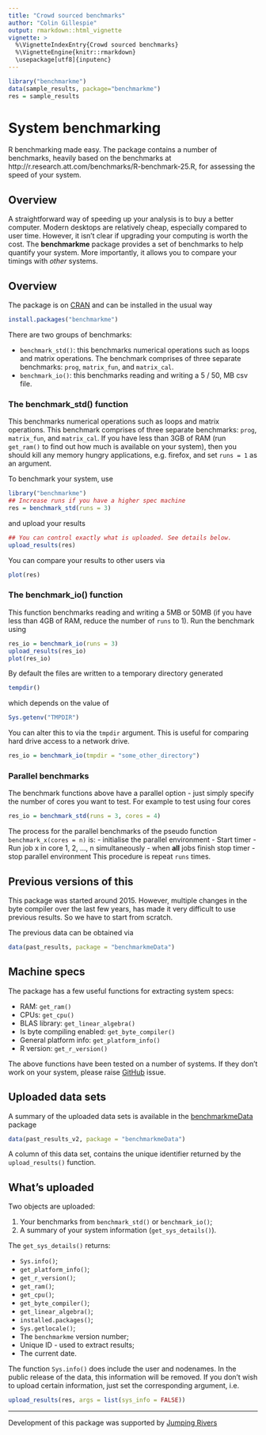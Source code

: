 ```yaml
---
title: "Crowd sourced benchmarks"
author: "Colin Gillespie"
output: rmarkdown::html_vignette
vignette: >
  %\VignetteIndexEntry{Crowd sourced benchmarks}
  %\VignetteEngine{knitr::rmarkdown}
  \usepackage[utf8]{inputenc}
---
```


```r
library("benchmarkme")
data(sample_results, package="benchmarkme")
res = sample_results
```


# System benchmarking 

R benchmarking made easy. The package contains a number of benchmarks, heavily based on the benchmarks at http://r.research.att.com/benchmarks/R-benchmark-25.R, for assessing 
the speed of your system. 

## Overview 

A straightforward way of speeding up your analysis is to buy a better computer. Modern
desktops are relatively cheap, especially compared to user time. However, it isn't
clear if upgrading your computing is worth the cost. The **benchmarkme** package
provides a set of benchmarks to help quantify your system. More importantly, it allows
you to compare your timings with _other_ systems.

<!-- You can view past benchmarks via the [Shiny](https://jumpingrivers.shinyapps.io/benchmarkme/) interface. -->

## Overview

The package is on [CRAN](https://cran.r-project.org/package=benchmarkme) and can be installed in the usual way

```r
install.packages("benchmarkme")
```

There are two groups of benchmarks:

  * `benchmark_std()`: this benchmarks numerical operations such as loops and matrix operations. The benchmark comprises 
  of three separate benchmarks: `prog`, `matrix_fun`, and `matrix_cal`.
  * `benchmark_io()`: this benchmarks reading and writing a 5 / 50, MB csv file.

### The benchmark_std() function

This benchmarks numerical operations such as loops and matrix operations. 
This benchmark comprises of three separate benchmarks: `prog`, `matrix_fun`, and `matrix_cal`.
If you have less than 3GB of RAM (run `get_ram()` to find out how much is
available on your system), then you should kill any memory hungry applications, e.g.
firefox, and set `runs = 1` as an argument.

To benchmark your system, use

```r
library("benchmarkme")
## Increase runs if you have a higher spec machine
res = benchmark_std(runs = 3)
```
and upload your results

```r
## You can control exactly what is uploaded. See details below.
upload_results(res)
```

You can compare your results to other users via

```r
plot(res)
```

<!-- You can also compare your results using the [Shiny](https://jumpingrivers.shinyapps.io/benchmarkme/) interface.  -->
<!-- Simply create a results bundle -->
<!-- ```{r, eval=FALSE} -->
<!-- create_bundle(res, filename = "results.rds") -->
<!-- ``` -->
<!-- and upload to the webpage. -->

### The benchmark_io() function

This function benchmarks reading and writing a 5MB or 50MB (if you have less than 4GB of RAM, reduce the number
of `runs` to 1). Run the benchmark using
```r
res_io = benchmark_io(runs = 3)
upload_results(res_io)
plot(res_io)
```
By default the files are written to a temporary directory generated
```r
tempdir()
```
which depends on the value of 
```r
Sys.getenv("TMPDIR")
```
You can alter this to via the `tmpdir` argument. This is useful for comparing
hard drive access to a network drive.
```r
res_io = benchmark_io(tmpdir = "some_other_directory")
```

### Parallel benchmarks

The benchmark functions above have a parallel option - just simply specify the number of cores you
want to test. For example to test using four cores
```r
res_io = benchmark_std(runs = 3, cores = 4)
```
The process for the parallel benchmarks of the pseudo function `benchmark_x(cores = n)` is:
  - initialise the parallel environment
  - Start timer
  - Run job x in core 1, 2, ..., n simultaneously
  - when __all__ jobs finish stop timer
  - stop parallel environment
This procedure is repeat `runs` times.


## Previous versions of this

This package was started around 2015. However, multiple changes in the byte compiler
over the last few years, has made it very difficult to use previous results. So we have to 
start from scratch.

The previous data can be obtained via

```r
data(past_results, package = "benchmarkmeData")
```

## Machine specs

The package has a few useful functions for extracting system specs:

  * RAM: `get_ram()`
  * CPUs: `get_cpu()`
  * BLAS library: `get_linear_algebra()`
  * Is byte compiling enabled: `get_byte_compiler()`
  * General platform info: `get_platform_info()`
  * R version: `get_r_version()`
  
The above functions have been tested on a number of systems. If they don't work
on your system, please raise [GitHub](https://github.com/csgillespie/benchmarkme/issues) issue.

## Uploaded data sets

A summary of the uploaded data sets is available in the [benchmarkmeData](https://github.com/csgillespie/benchmarkme-data) package
```r
data(past_results_v2, package = "benchmarkmeData")
```

A column of this data set, contains the unique identifier returned by the
`upload_results()` function.

## What's uploaded

Two objects are uploaded:

1. Your benchmarks from `benchmark_std()` or `benchmark_io()`;
1. A summary of your system information (`get_sys_details()`).

The `get_sys_details()` returns:

  * `Sys.info()`;
  * `get_platform_info()`;
  * `get_r_version()`;
  * `get_ram()`;
  * `get_cpu()`;
  * `get_byte_compiler()`;
  * `get_linear_algebra()`;
  * `installed.packages()`;
  * `Sys.getlocale()`;
  * The `benchmarkme` version number;
  * Unique ID - used to extract results;
  * The current date.

The function `Sys.info()` does include the user and nodenames. In the public release
of the data, this information will be removed. If you don't wish to upload certain
information, just set the corresponding argument, i.e.

```r
upload_results(res, args = list(sys_info = FALSE))
```

---

Development of this package was supported by [Jumping Rivers](https://www.jumpingrivers.com)

